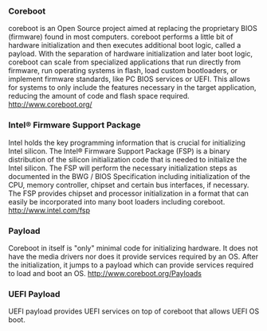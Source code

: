 ==='''Coreboot'''===

coreboot is an Open Source project aimed at replacing the proprietary BIOS (firmware) found in most computers. coreboot performs a little bit of hardware initialization and then executes additional boot logic, called a payload.
With the separation of hardware initialization and later boot logic, coreboot can scale from specialized applications that run directly from firmware, run operating systems in flash, load custom bootloaders, or implement firmware standards, like PC BIOS services or UEFI. This allows for systems to only include the features necessary in the target application, reducing the amount of code and flash space required.
http://www.coreboot.org/

===''' Intel® Firmware Support Package'''===

Intel holds the key programming information that is crucial for initializing Intel silicon.
The Intel® Firmware Support Package (FSP) is a binary distribution of the silicon initialization code that is needed to initialize the Intel silicon. The FSP will perform  the necessary initialization steps as documented in the BWG / BIOS Specification including initialization of the CPU, memory controller, chipset and certain bus interfaces, if necessary.  
The FSP provides chipset and processor initialization in a format that can easily be incorporated into many boot loaders including coreboot. 
http://www.intel.com/fsp


==='''   Payload'''===
Coreboot in itself is "only" minimal code for initializing hardware. It does not have the media drivers nor does it provide services required by an OS. After the initialization, it jumps to a payload which can provide services required to load and boot an OS.
http://www.coreboot.org/Payloads


==='''UEFI Payload'''===
UEFI payload provides UEFI services on top of coreboot that allows UEFI OS boot.
